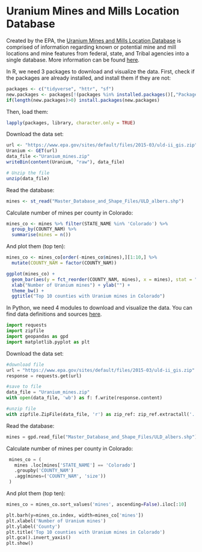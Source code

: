 # **Uranium Mines and Mills Location Database**

Created by the EPA, the [Uranium Mines and Mills Location Database](https://www.epa.gov/radiation/uranium-mines-and-mills-location-database-0#:~:text=The%20Uranium%20Mines%20and%20Mills%20Location%20Database%20is%20designed%20for,Please%20open%20the%20%22CD_Content_Read_First.) is comprised of information regarding known or potential mine and mill locations and mine features from federal, state, and Tribal agencies into a single database. More information can be found [here](https://www.epa.gov/sites/default/files/2015-05/documents/402-r-05-009.pdf).

In R, we need 3 packages to download and visualize the data. First, check if the packages are already installed, and install them if they are not:

```r
packages <- c("tidyverse", "httr", "sf") 
new.packages <- packages[!(packages %in% installed.packages()[,"Package"])] 
if(length(new.packages)>0) install.packages(new.packages) 
```

Then, load them:

```r
lapply(packages, library, character.only = TRUE)
```

Download the data set:

```r
url <- "https://www.epa.gov/sites/default/files/2015-03/uld-ii_gis.zip" 
Uranium <- GET(url) 
data_file <-"Uranium_mines.zip" 
writeBin(content(Uranium, "raw"), data_file)

# Unzip the file
unzip(data_file)
```

Read the database:

```r
mines <- st_read("Master_Database_and_Shape_Files/ULD_albers.shp") 
```

Calculate number of mines per county in Colorado:

```r
mines_co <- mines %>% filter(STATE_NAME %in% 'Colorado') %>% 
  group_by(COUNTY_NAM) %>% 
  summarise(mines = n()) 
```

And plot them (top ten):

```r
mines_co <- mines_co[order(-mines_co$mines),][1:10,] %>% 
  mutate(COUNTY_NAM = factor(COUNTY_NAM)) 

ggplot(mines_co) + 
  geom_bar(aes(y = fct_reorder(COUNTY_NAM, mines), x = mines), stat = "identity") +
  xlab("Number of Uranium mines") + ylab("") + 
  theme_bw() + 
  ggtitle("Top 10 counties with Uranium mines in Colorado")
```

In Python, we need 4 modules to download and visualize the data. You can find data definitions and sources [here](%5Bhttps://www.epa.gov/sites/default/files/2015-05/documents/402-r-05-009.pdf).

```python
import requests 
import zipfile 
import geopandas as gpd 
import matplotlib.pyplot as plt
```

Download the data set:

```python
#download file
url = "https://www.epa.gov/sites/default/files/2015-03/uld-ii_gis.zip" 
response = requests.get(url)

#save to file
data_file = "Uranium_mines.zip" 
with open(data_file, 'wb') as f: f.write(response.content)

#unzip file
with zipfile.ZipFile(data_file, 'r') as zip_ref: zip_ref.extractall('.')
```

Read the database:

```python
mines = gpd.read_file("Master_Database_and_Shape_Files/ULD_albers.shp")
```

Calculate number of mines per county in Colorado:

```python
 mines_co = ( 
   mines .loc[mines['STATE_NAME'] == 'Colorado'] 
   .groupby('COUNTY_NAM') 
   .agg(mines=('COUNTY_NAM', 'size')) 
 ) 
```

And plot them (top ten):

```python
mines_co = mines_co.sort_values('mines', ascending=False).iloc[:10]

plt.barh(y=mines_co.index, width=mines_co['mines']) 
plt.xlabel('Number of Uranium mines') 
plt.ylabel('County') 
plt.title('Top 10 counties with Uranium mines in Colorado') 
plt.gca().invert_yaxis() 
plt.show()
```
